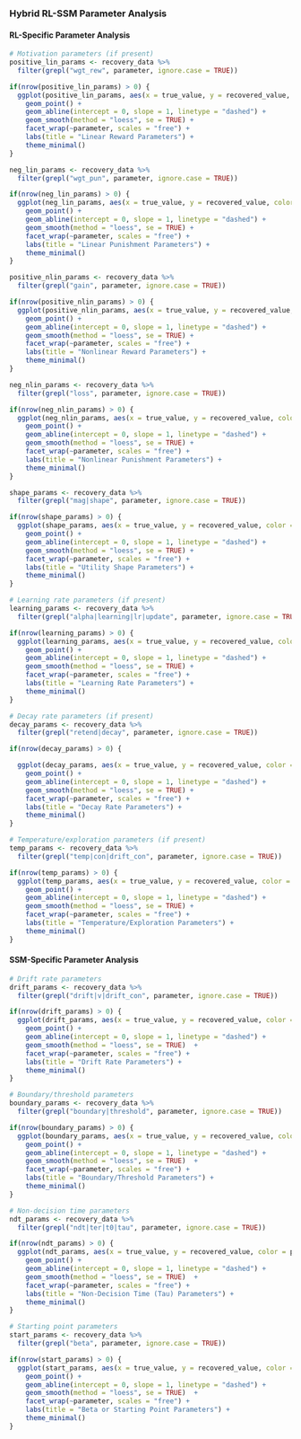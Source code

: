 
### Hybrid RL-SSM Parameter Analysis

#### RL-Specific Parameter Analysis
```r
# Motivation parameters (if present)
positive_lin_params <- recovery_data %>%
  filter(grepl("wgt_rew", parameter, ignore.case = TRUE))

if(nrow(positive_lin_params) > 0) {
  ggplot(positive_lin_params, aes(x = true_value, y = recovered_value, color = parameter)) +
    geom_point() +
    geom_abline(intercept = 0, slope = 1, linetype = "dashed") +
    geom_smooth(method = "loess", se = TRUE) +
    facet_wrap(~parameter, scales = "free") +
    labs(title = "Linear Reward Parameters") +
    theme_minimal()
}

neg_lin_params <- recovery_data %>%
  filter(grepl("wgt_pun", parameter, ignore.case = TRUE))

if(nrow(neg_lin_params) > 0) {
  ggplot(neg_lin_params, aes(x = true_value, y = recovered_value, color = parameter)) +
    geom_point() +
    geom_abline(intercept = 0, slope = 1, linetype = "dashed") +
    geom_smooth(method = "loess", se = TRUE) +
    facet_wrap(~parameter, scales = "free") +
    labs(title = "Linear Punishment Parameters") +
    theme_minimal()
}

positive_nlin_params <- recovery_data %>%
  filter(grepl("gain", parameter, ignore.case = TRUE))

if(nrow(positive_nlin_params) > 0) {
  ggplot(positive_nlin_params, aes(x = true_value, y = recovered_value, color = parameter)) +
    geom_point() +
    geom_abline(intercept = 0, slope = 1, linetype = "dashed") +
    geom_smooth(method = "loess", se = TRUE) +
    facet_wrap(~parameter, scales = "free") +
    labs(title = "Nonlinear Reward Parameters") +
    theme_minimal()
}

neg_nlin_params <- recovery_data %>%
  filter(grepl("loss", parameter, ignore.case = TRUE))

if(nrow(neg_nlin_params) > 0) {
  ggplot(neg_nlin_params, aes(x = true_value, y = recovered_value, color = parameter)) +
    geom_point() +
    geom_abline(intercept = 0, slope = 1, linetype = "dashed") +
    geom_smooth(method = "loess", se = TRUE) +
    facet_wrap(~parameter, scales = "free") +
    labs(title = "Nonlinear Punishment Parameters") +
    theme_minimal()
}

shape_params <- recovery_data %>%
  filter(grepl("mag|shape", parameter, ignore.case = TRUE))

if(nrow(shape_params) > 0) {
  ggplot(shape_params, aes(x = true_value, y = recovered_value, color = parameter)) +
    geom_point() +
    geom_abline(intercept = 0, slope = 1, linetype = "dashed") +
    geom_smooth(method = "loess", se = TRUE) +
    facet_wrap(~parameter, scales = "free") +
    labs(title = "Utility Shape Parameters") +
    theme_minimal()
}

# Learning rate parameters (if present)
learning_params <- recovery_data %>%
  filter(grepl("alpha|learning|lr|update", parameter, ignore.case = TRUE))

if(nrow(learning_params) > 0) {
  ggplot(learning_params, aes(x = true_value, y = recovered_value, color = parameter)) +
    geom_point() +
    geom_abline(intercept = 0, slope = 1, linetype = "dashed") +
    geom_smooth(method = "loess", se = TRUE) +
    facet_wrap(~parameter, scales = "free") +
    labs(title = "Learning Rate Parameters") +
    theme_minimal()
}

# Decay rate parameters (if present)
decay_params <- recovery_data %>%
  filter(grepl("retend|decay", parameter, ignore.case = TRUE))

if(nrow(decay_params) > 0) {

  ggplot(decay_params, aes(x = true_value, y = recovered_value, color = parameter)) +
    geom_point() +
    geom_abline(intercept = 0, slope = 1, linetype = "dashed") +
    geom_smooth(method = "loess", se = TRUE) +
    facet_wrap(~parameter, scales = "free") +
    labs(title = "Decay Rate Parameters") +
    theme_minimal()
}

# Temperature/exploration parameters (if present)
temp_params <- recovery_data %>%
  filter(grepl("temp|con|drift_con", parameter, ignore.case = TRUE))

if(nrow(temp_params) > 0) {
  ggplot(temp_params, aes(x = true_value, y = recovered_value, color = parameter)) +
    geom_point() +
    geom_abline(intercept = 0, slope = 1, linetype = "dashed") +
    geom_smooth(method = "loess", se = TRUE) +
    facet_wrap(~parameter, scales = "free") +
    labs(title = "Temperature/Exploration Parameters") +
    theme_minimal()
}
```

#### SSM-Specific Parameter Analysis

```r
# Drift rate parameters
drift_params <- recovery_data %>%
  filter(grepl("drift|v|drift_con", parameter, ignore.case = TRUE))

if(nrow(drift_params) > 0) {
  ggplot(drift_params, aes(x = true_value, y = recovered_value, color = parameter)) +
    geom_point() +
    geom_abline(intercept = 0, slope = 1, linetype = "dashed") +
    geom_smooth(method = "loess", se = TRUE)  +
    facet_wrap(~parameter, scales = "free") +
    labs(title = "Drift Rate Parameters") +
    theme_minimal()
}

# Boundary/threshold parameters
boundary_params <- recovery_data %>%
  filter(grepl("boundary|threshold", parameter, ignore.case = TRUE))

if(nrow(boundary_params) > 0) {
  ggplot(boundary_params, aes(x = true_value, y = recovered_value, color = parameter)) +
    geom_point() +
    geom_abline(intercept = 0, slope = 1, linetype = "dashed") +
    geom_smooth(method = "loess", se = TRUE)  +
    facet_wrap(~parameter, scales = "free") +
    labs(title = "Boundary/Threshold Parameters") +
    theme_minimal()
}

# Non-decision time parameters
ndt_params <- recovery_data %>%
  filter(grepl("ndt|ter|t0|tau", parameter, ignore.case = TRUE))

if(nrow(ndt_params) > 0) {
  ggplot(ndt_params, aes(x = true_value, y = recovered_value, color = parameter)) +
    geom_point() +
    geom_abline(intercept = 0, slope = 1, linetype = "dashed") +
    geom_smooth(method = "loess", se = TRUE)  +
    facet_wrap(~parameter, scales = "free") +
    labs(title = "Non-Decision Time (Tau) Parameters") +
    theme_minimal()
}

# Starting point parameters
start_params <- recovery_data %>%
  filter(grepl("beta", parameter, ignore.case = TRUE))

if(nrow(start_params) > 0) {
  ggplot(start_params, aes(x = true_value, y = recovered_value, color = parameter)) +
    geom_point() +
    geom_abline(intercept = 0, slope = 1, linetype = "dashed") +
    geom_smooth(method = "loess", se = TRUE)  +
    facet_wrap(~parameter, scales = "free") +
    labs(title = "Beta or Starting Point Parameters") +
    theme_minimal()
}
```
